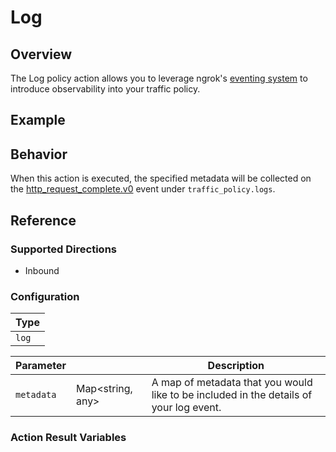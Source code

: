 
# Log

## Overview

The Log policy action allows you to leverage ngrok's [eventing system](/obs) to introduce observability into your traffic policy.

## Example

<ExampleTLS />

## Behavior

When this action is executed, the specified metadata will be collected on the [http_request_complete.v0](/obs/reference/#tcp_connection_closedv0) event
under `traffic_policy.logs`.

## Reference

### Supported Directions

- Inbound

### Configuration

| Type  |
| ----- |
| `log` |

| Parameter  | &nbsp;                 | Description                                                                            |
| ---------- | ---------------------- | -------------------------------------------------------------------------------------- |
| `metadata` | Map&lt;string, any&gt; | A map of metadata that you would like to be included in the details of your log event. |

### Action Result Variables

<ActionDescription />
<ActionResultVariables />
